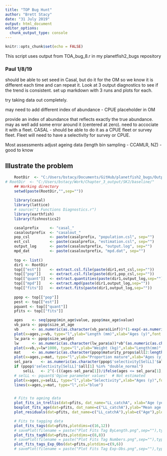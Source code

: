 ```yaml
---
title: "TOP Bug Hunt"
author: "Brett Stacy"
date: "31 July 2019"
output: html_document
editor_options: 
  chunk_output_type: console
---
```


```r
knitr::opts_chunk$set(echo = FALSE)
```


This script uses output from TOA_bug_8.r in my planetfish2_bugs repository

### Paul 1/8/19
should be able to set seed in Casal, but do it for the OM so we know it is different each time and can repeat it. Look at 3 output diagnostics to see if the trend is consistent. set up markdown with 3 runs and plots for each. 

try taking data out completely.

may need to add different index of abundance - CPUE placeholder in OM

provide an index of abundance that reflects exactly the true abundance. may as well add some error around it (centered at zero). need to accociate it with a fleet. CASAL - should be able to do it as a CPUE fleet or survey fleet. Fleet will need to have a selectivity for survey or CPUE. 

Most assessments adjust ageing data (length bin sampling - CCAMLR, NZ) - good to know


## Illustrate the problem


```r
	RootDir  <- "C:/Users/bstacy/Documents/GitHub/planetfish2_bugs/Output/TOA_bug_8/"
# RootDir  <- "C:/Users/bstacy/Work/Chapter_3_output/SKJ/baseline/"
	## Working directory
	setwd(paste(RootDir,"",sep=""))
	
	library(casal)
	library(lattice)
	# source("1 Functions Diagnostics.r")
	library(earthfish)
	library(fishnostics2)
```

```r
	casalprefix		<- "casal_"
	casaloutprefix	<- "casalout_"
	pop_csl			<- paste(casalprefix, "population.csl", sep="")	
	est_csl			<- paste(casalprefix, "estimation.csl", sep="")	
	output_log		<- paste(casaloutprefix, "output.log", sep="")
	mpd_dat			<- paste(casaloutprefix, "mpd.dat", sep="")
	
	top <- list()
	dir1 <- RootDir
	top[["est"]]	<- extract.csl.file(paste(dir1,est_csl,sep=""))	
	top[["pop"]]	<- extract.csl.file(paste(dir1,pop_csl,sep=""))	
	top[["quant"]]	<- extract.quantities(paste(dir1,output_log,sep=""))	
	top[["mpd"]]	<- extract.mpd(paste(dir1,output_log,sep=""))	
	top[["fits"]]	<- extract.fits(paste(dir1,output_log,sep=""))
	
	ppop <- top[["pop"]]
	pest <- top[["est"]]
	pquant <- top[["quant"]]
	pfits <- top[["fits"]]
```

```r
	ages 	<- seq(ppop$min_age$value, ppop$max_age$value)
	vb_para <- ppop$size_at_age
	vb		<- as.numeric(as.character(vb_para$Linf))*(1-exp(-as.numeric(as.character(vb_para$k))*(ages-as.numeric(as.character(vb_para$t0)))))
	plot(x=ages,y=vb, type="l",ylab="Length (mm)",xlab="Ages (y)",font.lab=2)
	lw_para	<- ppop$size_weight 
	lw		<- as.numeric(as.character(lw_para$a))*vb^(as.numeric(as.character(lw_para$b)))
	plot(x=vb,y=lw*1000, type="l",ylab="Weight (kg)",xlab="Length(mm)",font.lab=2)
	mat		<- as.numeric(as.character(ppop$maturity_props$all[2:length(ppop$maturity_props$all)]))
	plot(x=ages,y=mat, type="l",ylab="Proportion mature",xlab="Ages (y)",font.lab=2)
	sel_para	<- as.numeric(as.character(ppop$'selectivity[SelLL]'$all[2:length(ppop$'selectivity[SelLL]'$all)]))
	if (ppop$'selectivity[SelLL]'$all[1] %in% "double_normal")
		selLL 	<- 2^(-(((ages-sel_para[1])/ifelse(ages <= sel_para[1],sel_para[2],sel_para[3]))^2))
	# selLL	<- pquant$'Ogive parameter values'	# Not estimated
	plot(x=ages,y=selLL, type="l",ylab="Selectivity",xlab="Ages (y)",font.lab=2)
	lines(x=ages,y=mat, type="l",col="blue")


	# Fits to ageing data
	plot_fits_in_trellis(dat=pfits, dat_name="LL_catchA", xlab="Age (years)", ylab="Proportion")
	boxplot_fits_age(dat=pfits, dat_name=c("LL_catchA"),ylab="Mean age (year)")
	plot_residuals(dat=pfits, dat_name=c("LL_catchA"),ylab=c("Age"),plotdims=c(6,6))

	# Fits to tagging data
	plot_fits_tags(dat=pfits,plotdims=c(16,12))
	# savePlot(filename = paste("Plot Fits Tag ByLength.png",sep=""),type = "png")
	plot_fits_tagN(dat=pfits,plotdims=c(8,8))
	# savePlot(filename = paste("Plot Fits Tag Numbers.png",sep=""),type = "png")
	plot_fits_tags_Exp_Obs(dat=pfits,plotdims=c(9,6))
	# savePlot(filename = paste("Plot Fits Tag Exp-Obs.png",sep=""),type = "png")
```




